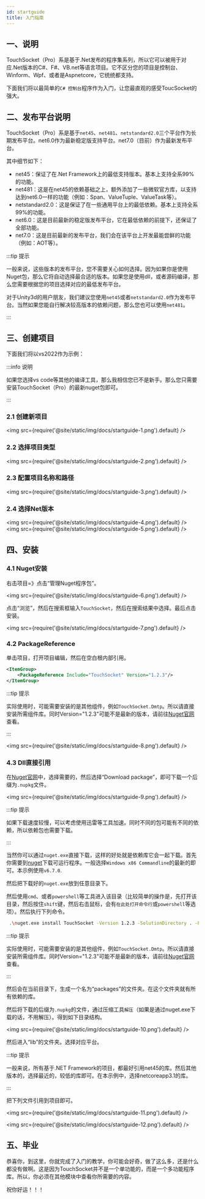 ```yaml
---
id: startguide
title: 入门指南
---
```



## 一、说明

TouchSocket（Pro）系是基于.Net发布的程序集系列，所以它可以被用于对应.Net版本的C#、F#、VB.net等语言项目。它不区分您的项目是控制台、Winform、Wpf、或者是Aspnetcore，它统统都支持。

下面我们将以最简单的`C# 控制台`程序作为入门，让您最直观的感受ToucSocket的强大。

## 二、发布平台说明

TouchSocket（Pro）系是基于`net45`、`net481`、`netstandard2.0`三个平台作为长期发布平台。net6.0作为最新稳定版支持平台。net7.0（目前）作为最新发布平台。

其中细节如下：

- net45：保证了在.Net Framework上的最低支持版本。基本上支持全系99%的功能。
- net481：这是在net45的依赖基础之上，额外添加了一些微软官方库，以支持达到net6.0一样的功能（例如：Span、ValueTuple、ValueTask等）。
- netstandard2.0：这是保证了在一些通用平台上的最低依赖。基本上支持全系99%的功能。
- net6.0：这是目前最新的稳定版发布平台，它在最低依赖的前提下，还保证了全部功能。
- net7.0：这是目前最新的发布平台，我们会在该平台上开发最能尝鲜的功能（例如：AOT等）。

:::tip 提示

一般来说，这些版本的发布平台，您不需要关心如何选择。因为如果你是使用Nuget包，那么它将自动选择最合适的版本。如果您是使用dll，或者源码编译，那么您需要根据您的项目选择对应的最低发布平台。

对于Unity3d的用户朋友，我们建议您使用`net45`或者`netstandard2.0`作为发布平台。当然如果您能自行解决较高版本的依赖问题，那么您也可以使用`net481`。

:::  


## 三、创建项目

下面我们将以vs2022作为示例：

:::info 说明

如果您选择vs code等其他的编译工具，那么我相信您已不是新手。那么您只需要安装TouchSocket（Pro）的最新nuget包即可。

:::  

### 2.1 创建新项目

<img src={require('@site/static/img/docs/startguide-1.png').default} />

### 2.2 选择项目类型
<img src={require('@site/static/img/docs/startguide-2.png').default} />

### 2.3 配置项目名称和路径
<img src={require('@site/static/img/docs/startguide-3.png').default} />

### 2.4 选择Net版本
<img src={require('@site/static/img/docs/startguide-4.png').default} />
<img src={require('@site/static/img/docs/startguide-5.png').default} />

## 四、安装

### 4.1 Nuget安装

右击项目=》点击“管理Nuget程序包”。

<img src={require('@site/static/img/docs/startguide-6.png').default} />

点击“浏览”，然后在搜索框输入`TouchSocket`，然后在搜索结果中选择。最后点击安装。

<img src={require('@site/static/img/docs/startguide-7.png').default} />

### 4.2 PackageReference 

单击项目，打开项目编辑，然后在空白根内部引用。

```xml
<ItemGroup>
	<PackageReference Include="TouchSocket" Version="1.2.3"/>
</ItemGroup>
```
:::tip 提示

实际使用时，可能需要安装的是其他组件，例如`TouchSocket.Dmtp`。所以请直接安装所需组件库。同时Version="1.2.3"可能不是最新的版本，请前往[Nuget官网](https://www.nuget.org/packages?q=TouchSocket)查看。

:::  

<img src={require('@site/static/img/docs/startguide-8.png').default} />

### 4.3 Dll直接引用

在[Nuget官网](https://www.nuget.org/packages?q=TouchSocket)中，选择需要的，然后选择“Download package”，即可下载一个后缀为`.nupkg`文件。

<img src={require('@site/static/img/docs/startguide-9.png').default} />

:::tip 提示

如果下载速度较慢，可以考虑使用迅雷等工具加速。同时不同的包可能有不同的依赖，所以依赖包也需要下载。

:::  

当然你可以通过`nuget.exe`直接下载，这样的好处就是依赖库它会一起下载。首先你需要到[nuget](https://www.nuget.org/downloads)下载可运行程序。一般选择`Windows x86 Commandline`的最新的即可。本示例使用`v6.7.0`.

然后把下载好的`nuget.exe`放到任意目录下。

然后使用`cmd`、或者`powershell`等工具进入该目录（比较简单的操作是，先打开该目录，然后按住`shift`键，然后右击鼠标，会有`在此处打开命令行`或`powershell`等选项）。然后执行下列命令。

```bash
 .\nuget.exe install TouchSocket -Version 1.2.3 -SolutionDirectory . -PackageSaveMode nupkg
```

:::tip 提示

实际使用时，可能需要安装的是其他组件，例如`TouchSocket.Dmtp`。所以请直接安装所需组件库。同时Version="1.2.3"可能不是最新的版本，请前往[Nuget官网](https://www.nuget.org/packages?q=TouchSocket)查看。

:::  

然后会在当前目录下，生成一个名为“packages”的文件夹。在这个文件夹就有所有依赖的库。

然后将下载的后缀为`.nupkg`的文件，通过压缩工具`解压`（如果是通过nuget.exe下载的话，不用解压）。得到如下目录结构。

<img src={require('@site/static/img/docs/startguide-10.png').default} />

然后进入“lib”的文件夹。选择对应平台。

:::tip 提示

一般来说，所有基于.NET Framework的项目，都最好引用net45的库。然后其他版本的，选择最近的，较低的库即可。在本示例中，选择netcoreapp3.1的库。

:::  

把下列文件引用到项目即可。

<img src={require('@site/static/img/docs/startguide-11.png').default} />

<img src={require('@site/static/img/docs/startguide-12.png').default} />


## 五、毕业

恭喜你，到这里，你就完成了入门的教学，你可能会好奇，做了这么多，还是什么都没有做啊。这是因为TouchSocket并不是一个单功能的，而是一个多功能程序库。所以，你必须在其他模块中查看你所需要的内容。

祝你好运！！！
